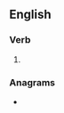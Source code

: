 ==English==

===Verb===
{{head|en|verb form}}

# {{present participle of|en|relish|nocat=1}}

===Anagrams===
* {{anagrams|en|a=eghiilnrs|hirelings|shinglier}}
